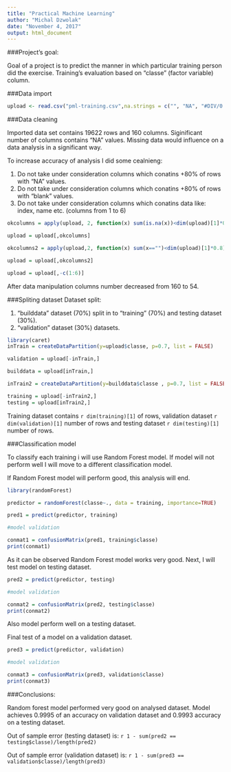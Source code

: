 ```yaml
---
title: "Practical Machine Learning"
author: "Michal Dzwolak"
date: "November 4, 2017"
output: html_document
---
```

###Project's goal:

Goal of a project is to predict the manner in which particular training person did the exercise. Training's evaluation based on "classe" (factor variable) column.  

###Data import
```r
upload <- read.csv("pml-training.csv",na.strings = c("", "NA", "#DIV/0!"))
```

###Data cleaning

Imported data set contains 19622 rows and 160 columns. Siginificant number of columns contains "NA" values. Missing data would influence on a data analysis in a significant way. 

To increase accuracy of analysis I did some cealnieng:

1. Do not take under consideration columns which conatins +80% of rows with "NA" values.
2. Do not take under consideration columns which conatins +80% of rows with "blank" values.
3. Do not take under consideration columns which conatins data like: index, name etc. (columns from 1 to 6)

```r
okcolumns = apply(upload, 2, function(x) sum(is.na(x))<dim(upload)[1]*0.8)

upload = upload[,okcolumns]

okcolumns2 = apply(upload,2, function(x) sum(x=="")<dim(upload)[1]*0.8)

upload = upload[,okcolumns2]

upload = upload[,-c(1:6)]
```

After data manipulation columns number decreased from 160 to 54.

###Spliting dataset 
Dataset split: 

1. "builddata" dataset (70%) split in to "training" (70%) and testing dataset (30%).
2. "validation" dataset (30%) datasets. 

```r
library(caret)
inTrain = createDataPartition(y=upload$classe, p=0.7, list = FALSE)

validation = upload[-inTrain,]

builddata = upload[inTrain,]

inTrain2 = createDataPartition(y=builddata$classe , p=0.7, list = FALSE)

training = upload[-inTrain2,]
testing = upload[inTrain2,]

```

Training dataset contains `r dim(training)[1]` of rows, validation dataset `r dim(validation)[1]` number of rows and testing dataset `r dim(testing)[1]` number of rows.

###Classification model

To classify each training i will use Random Forest model. If model will not perform well I will move to a different classification model. 

If Random Forest model will perform good, this analysis will end.

```r
library(randomForest)

predictor = randomForest(classe~., data = training, importance=TRUE) 

pred1 = predict(predictor, training)

#model validation

conmat1 = confusionMatrix(pred1, training$classe)
print(conmat1)
```

As it can be observed Random Forest model works very good. Next, I will test model on testing dataset. 
```r
pred2 = predict(predictor, testing)

#model validation

conmat2 = confusionMatrix(pred2, testing$classe)
print(conmat2)
```
Also model perform well on a testing dataset. 

Final test of a model on a validation dataset.
```r
pred3 = predict(predictor, validation)

#model validation

conmat3 = confusionMatrix(pred3, validation$classe)
print(conmat3)

```

###Conclusions:

Random forest model performed very good on analysed dataset. Model achieves 0.9995 of an accuracy on validation dataset and 0.9993 accuracy on a testing dataset. 

Out of sample error (testing dataset) is: `r 1 - sum(pred2 == testing$classe)/length(pred2)`

Out of sample error (validation dataset) is: `r 1 - sum(pred3 == validation$classe)/length(pred3)` 

